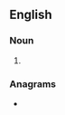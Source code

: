 {{also|tera-metres}}
==English==

===Noun===
{{head|en|noun plural form}}

# {{plural of|terametre|lang=en}}

===Anagrams===
* {{anagrams|en|a=aeeemrrstt|Easter term|ratemeters|terameters}}
